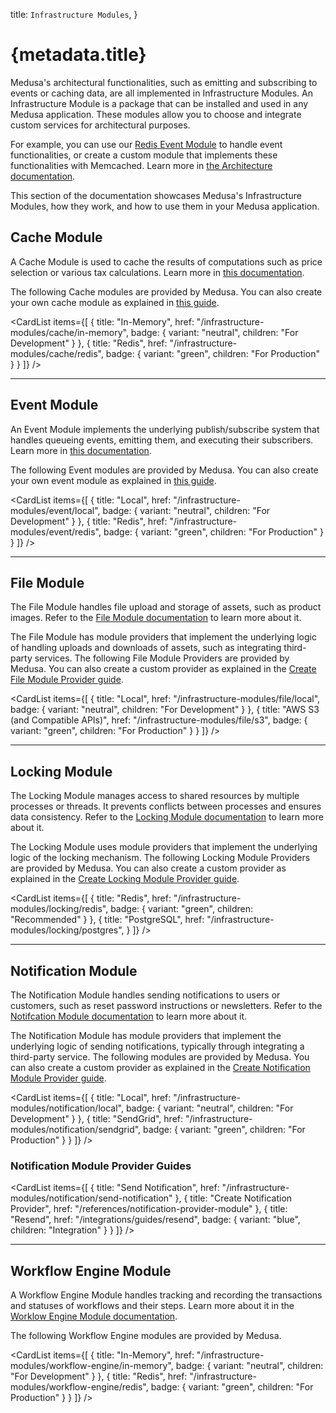
  title: `Infrastructure Modules`,
}

# {metadata.title}

Medusa's architectural functionalities, such as emitting and subscribing to events or caching data, are all implemented in Infrastructure Modules. An Infrastructure Module is a package that can be installed and used in any Medusa application. These modules allow you to choose and integrate custom services for architectural purposes.

For example, you can use our [Redis Event Module](./event/redis/page.mdx) to handle event functionalities, or create a custom module that implements these functionalities with Memcached. Learn more in [the Architecture documentation](!docs!/learn/introduction/architecture).

This section of the documentation showcases Medusa's Infrastructure Modules, how they work, and how to use them in your Medusa application.

## Cache Module

A Cache Module is used to cache the results of computations such as price selection or various tax calculations. Learn more in [this documentation](./cache/page.mdx).

The following Cache modules are provided by Medusa. You can also create your own cache module as explained in [this guide](./cache/create/page.mdx).

<CardList
  items={[
    {
      title: "In-Memory",
      href: "/infrastructure-modules/cache/in-memory",
      badge: {
        variant: "neutral",
        children: "For Development"
      }
    },
    {
      title: "Redis",
      href: "/infrastructure-modules/cache/redis",
      badge: {
        variant: "green",
        children: "For Production"
      }
    }
  ]}
/>

---

## Event Module

An Event Module implements the underlying publish/subscribe system that handles queueing events, emitting them, and executing their subscribers.  Learn more in [this documentation](./event/page.mdx).

The following Event modules are provided by Medusa. You can also create your own event module as explained in [this guide](./event/create/page.mdx).

<CardList
  items={[
    {
      title: "Local",
      href: "/infrastructure-modules/event/local",
      badge: {
        variant: "neutral",
        children: "For Development"
      }
    },
    {
      title: "Redis",
      href: "/infrastructure-modules/event/redis",
      badge: {
        variant: "green",
        children: "For Production"
      }
    }
  ]}
/>

---

## File Module

The File Module handles file upload and storage of assets, such as product images. Refer to the [File Module documentation](./file/page.mdx) to learn more about it.

The File Module has module providers that implement the underlying logic of handling uploads and downloads of assets, such as integrating third-party services. The following File Module Providers are provided by Medusa. You can also create a custom provider as explained in the [Create File Module Provider guide](/references/file-provider-module).

<CardList
  items={[
    {
      title: "Local",
      href: "/infrastructure-modules/file/local",
      badge: {
        variant: "neutral",
        children: "For Development"
      }
    },
    {
      title: "AWS S3 (and Compatible APIs)",
      href: "/infrastructure-modules/file/s3",
      badge: {
        variant: "green",
        children: "For Production"
      }
    }
  ]}
/>

---

## Locking Module

The Locking Module manages access to shared resources by multiple processes or threads. It prevents conflicts between processes and ensures data consistency. Refer to the [Locking Module documentation](./locking/page.mdx) to learn more about it.

The Locking Module uses module providers that implement the underlying logic of the locking mechanism. The following Locking Module Providers are provided by Medusa. You can also create a custom provider as explained in the [Create Locking Module Provider guide](/references/locking-provider-module).

<CardList
  items={[
    {
      title: "Redis",
      href: "/infrastructure-modules/locking/redis",
      badge: {
        variant: "green",
        children: "Recommended"
      }
    },
    {
      title: "PostgreSQL",
      href: "/infrastructure-modules/locking/postgres",
    }
  ]}
/>

---

## Notification Module

The Notification Module handles sending notifications to users or customers, such as reset password instructions or newsletters. Refer to the [Notifcation Module documentation](./notification/page.mdx) to learn more about it.

The Notification Module has module providers that implement the underlying logic of sending notifications, typically through integrating a third-party service. The following modules are provided by Medusa. You can also create a custom provider as explained in the [Create Notification Module Provider guide](/references/notification-provider-module).

<CardList
  items={[
    {
      title: "Local",
      href: "/infrastructure-modules/notification/local",
      badge: {
        variant: "neutral",
        children: "For Development"
      }
    },
    {
      title: "SendGrid",
      href: "/infrastructure-modules/notification/sendgrid",
      badge: {
        variant: "green",
        children: "For Production"
      }
    }
  ]}
/>

### Notification Module Provider Guides

<CardList
  items={[
    {
      title: "Send Notification",
      href: "/infrastructure-modules/notification/send-notification"
    },
    {
      title: "Create Notification Provider",
      href: "/references/notification-provider-module"
    },
    {
      title: "Resend",
      href: "/integrations/guides/resend",
      badge: {
        variant: "blue",
        children: "Integration"
      }
    }
  ]}
/>

---

## Workflow Engine Module

A Workflow Engine Module handles tracking and recording the transactions and statuses of workflows and their steps. Learn more about it in the [Worklow Engine Module documentation](./workflow-engine/page.mdx).

The following Workflow Engine modules are provided by Medusa.

<CardList
  items={[
    {
      title: "In-Memory",
      href: "/infrastructure-modules/workflow-engine/in-memory",
      badge: {
        variant: "neutral",
        children: "For Development"
      }
    },
    {
      title: "Redis",
      href: "/infrastructure-modules/workflow-engine/redis",
      badge: {
        variant: "green",
        children: "For Production"
      }
    }
  ]}
/>
